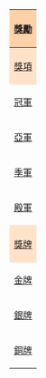 {|style="text-align:center; width: 100px; padding: 0.3em; margin-center: 6px; border:1px solid #B8C7D9; background-color:#FEFFEC; font-size: 90%; float:center;"
|-
!style="background: #cedff2; padding: 0.3em; background-color: #FFD1A7; text-align:center;"|[[獎勵]]
|-
!style="background: #cedff2; padding: 0.3em; background-color: #FFE3C9; text-align:center;"|[[獎項]]
|-
| [[冠軍]]
|-
| [[亞軍]]
|-
| [[季軍]]
|-
| [[殿軍]]
|-
!style="background: #cedff2; padding: 0.3em; background-color: #FFE3C9; text-align:center;"|[[獎牌]]
|-
| [[金牌]]
|-
| [[銀牌]]
|-
| [[銅牌]] 
|}